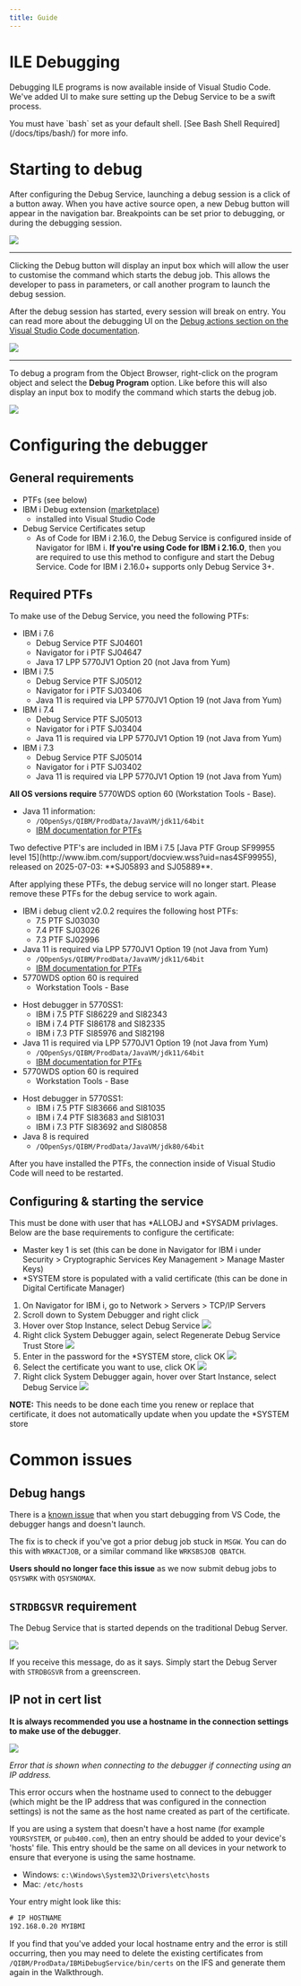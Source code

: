```yaml
---
title: Guide 
---
```


# ILE Debugging

Debugging ILE programs is now available inside of Visual Studio Code. We've added UI to make sure setting up the Debug Service to be a swift process.

<Aside type="note">You must have `bash` set as your default shell. [See Bash Shell Required](/docs/tips/bash/) for more info. </Aside>

# Starting to debug

<CardGrid>

<Card>

After configuring the Debug Service, launching a debug session is a click of a button away. When you have active source open, a new Debug button will appear in the navigation bar. Breakpoints can be set prior to debugging, or during the debugging session.

</Card><Card>

![](./debug1.png)

</Card></CardGrid>

---

<CardGrid>

<Card>

Clicking the Debug button will display an input box which will allow the user to customise the command which starts the debug job. This allows the developer to pass in parameters, or call another program to launch the debug session.

After the debug session has started, every session will break on entry. You can read more about the debugging UI on the [Debug actions section on the Visual Studio Code documentation](https://code.visualstudio.com/docs/editor/debugging#_debug-actions)<Icon name="external" color="cyan" class="icon-inline" />.

</Card><Card>

![](./debug2.png)

</Card></CardGrid>

---

<CardGrid>

<Card>

To debug a program from the Object Browser, right-click on the program object and select the **Debug Program** option. Like before this will also display an input box to modify the command which starts the debug job.

</Card><Card>

![](./debug3.png)

</Card></CardGrid>

# Configuring the debugger

## General requirements

* PTFs (see below)
* IBM i Debug extension ([marketplace](https://marketplace.visualstudio.com/items?itemName=IBM.ibmidebug))
  * installed into Visual Studio Code
* Debug Service Certificates setup
  * As of Code for IBM i 2.16.0, the Debug Service is configured inside of Navigator for IBM i. **If you're using Code for IBM i 2.16.0**, then you are required to use this method to configure and start the Debug Service. Code for IBM i 2.16.0+ supports only Debug Service 3+.

## Required PTFs

To make use of the Debug Service, you need the following PTFs:

<Tabs>
<TabItem label="Version 3" >

* IBM i 7.6
   * Debug Service PTF SJ04601
   * Navigator for i PTF SJ04647
   * Java 17 LPP 5770JV1 Option 20 (not Java from Yum)
* IBM i 7.5
   * Debug Service PTF SJ05012
   * Navigator for i PTF SJ03406
   * Java 11 is required via LPP 5770JV1 Option 19 (not Java from Yum)
* IBM i 7.4
   * Debug Service PTF SJ05013
   * Navigator for i PTF SJ03404
   * Java 11 is required via LPP 5770JV1 Option 19 (not Java from Yum)
* IBM i 7.3
   * Debug Service PTF SJ05014
   * Navigator for i PTF SJ03402
   * Java 11 is required via LPP 5770JV1 Option 19 (not Java from Yum)

**All OS versions require** 5770WDS option 60 (Workstation Tools - Base).

* Java 11 information:
   * `/QOpenSys/QIBM/ProdData/JavaVM/jdk11/64bit`
   * [IBM documentation for PTFs](https://www.ibm.com/support/pages/download-installation-and-usage-java-11-ibm-i-os)   

<Aside type="danger">
   Two defective PTF's are included in IBM i 7.5 [Java PTF Group SF99955 level 15](http://www.ibm.com/support/docview.wss?uid=nas4SF99955), released on 2025-07-03: **SJ05893 and SJ05889**.
   
   After applying these PTFs, the debug service will no longer start. Please remove these PTFs for the debug service to work again.
</Aside>

</TabItem>

<TabItem label="Version 2.0.2" >

* IBM i debug client v2.0.2 requires the following host PTFs:
   * 7.5 PTF SJ03030
   * 7.4 PTF SJ03026
   * 7.3 PTF SJ02996
* Java 11 is required via LPP 5770JV1 Option 19 (not Java from Yum)
   * `/QOpenSys/QIBM/ProdData/JavaVM/jdk11/64bit`
   * [IBM documentation for PTFs](https://www.ibm.com/support/pages/download-installation-and-usage-java-11-ibm-i-os)   
* 5770WDS option 60 is required
   * Workstation Tools - Base

</TabItem>
<TabItem label="Version 2.0.0" >

* Host debugger in 5770SS1:
   * IBM i 7.5 PTF SI86229 and SI82343
   * IBM i 7.4 PTF SI86178 and SI82335
   * IBM i 7.3 PTF SI85976 and SI82198
* Java 11 is required via LPP 5770JV1 Option 19 (not Java from Yum)
   * `/QOpenSys/QIBM/ProdData/JavaVM/jdk11/64bit`
   * [IBM documentation for PTFs](https://www.ibm.com/support/pages/download-installation-and-usage-java-11-ibm-i-os)   
* 5770WDS option 60 is required
   * Workstation Tools - Base

</TabItem>
<TabItem label="Version 1">

* Host debugger in 5770SS1:
   * IBM i 7.5 PTF SI83666 and SI81035
   * IBM i 7.4 PTF SI83683 and SI81031
   * IBM i 7.3 PTF SI83692 and SI80858
* Java 8 is required
   * `/QOpenSys/QIBM/ProdData/JavaVM/jdk80/64bit`

</TabItem>
</Tabs>

After you have installed the PTFs, the connection inside of Visual Studio Code will need to be restarted.

## Configuring & starting the service

This must be done with user that has *ALLOBJ and *SYSADM privlages.
Below are the base requirements to configure the certificate: 
- Master key 1 is set (this can be done in Navigator for IBM i under Security > Cryptographic Services Key Management > Manage Master Keys)
- *SYSTEM store is populated with a valid certificate (this can be done in Digital Certificate Manager)

1. On Navigator for IBM i, go to Network > Servers > TCP/IP Servers
2. Scroll down to System Debugger and right click
3. Hover over Stop Instance, select Debug Service
![](image-4.png)
4. Right click System Debugger again, select Regenerate Debug Service Trust Store 
![](image-3.png)
5. Enter in the password for the *SYSTEM store, click OK
![](image-1.png)
6. Select the certificate you want to use, click OK
![](image-2.png)
7. Right click System Debugger again, hover over Start Instance, select Debug Service
![](image-5.png)

**NOTE:** This needs to be done each time you renew or replace that certificate, it does not automatically update when you update the *SYSTEM store

# Common issues

## Debug hangs

There is a [known issue](https://github.com/codefori/vscode-ibmi/issues/1059)<Icon name="github" class="icon-inline" /> that when you start debugging from VS Code, the debugger hangs and doesn't launch.

The fix is to check if you've got a prior debug job stuck in `MSGW`. You can do this with `WRKACTJOB`, or a similar command like `WRKSBSJOB QBATCH`.

**Users should no longer face this issue** as we now submit debug jobs to `QSYSWRK` with `QSYSNOMAX`.

## `STRDBGSVR` requirement

The Debug Service that is started depends on the traditional Debug Server.

![](./error_2.png)

If you receive this message, do as it says. Simply start the Debug Server with `STRDBGSVR` from a greenscreen.

## IP not in cert list

**It is always recommended you use a hostname in the connection settings to make use of the debugger**.

![](./error_1.png)

*Error that is shown when connecting to the debugger if connecting using an IP address.*

This error occurs when the hostname used to connect to the debugger (which might be the IP address that was configured in the connection settings) is not the same as the host name created as part of the certificate.

If you are using a system that doesn't have a host name (for example `YOURSYSTEM`, or `pub400.com`), then an entry should be added to your device's 'hosts' file. This entry should be the same on all devices in your network to ensure that everyone is using the same hostname.

* Windows: `c:\Windows\System32\Drivers\etc\hosts`
* Mac: `/etc/hosts`

Your entry might look like this:

```txt title="hosts" {2}
# IP HOSTNAME
192.168.0.20 MYIBMI
```

If you find that you've added your local hostname entry and the error is still occurring, then you may need to delete the existing certificates from `/QIBM/ProdData/IBMiDebugService/bin/certs` on the IFS and generate them again in the Walkthrough.
